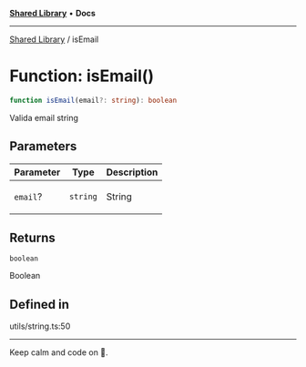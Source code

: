 
<Meta title="Libs/Shared/functions/isEmail" />



[**Shared Library**](/?path=/docs/libs-shared-overview--page) • **Docs**

***

[Shared Library](/?path=/docs/libs-shared-overview--page) / isEmail

# Function: isEmail()

```ts
function isEmail(email?: string): boolean
```

Valida email string

## Parameters

<table>
<thead>
<tr>
<th>Parameter</th>
<th>Type</th>
<th>Description</th>
</tr>
</thead>
<tbody>
<tr>
<td>

`email`?

</td>
<td>

`string`

</td>
<td>

String

</td>
</tr>
</tbody>
</table>

## Returns

`boolean`

Boolean

## Defined in

utils/string.ts:50


***

Keep calm and code on 🤘.